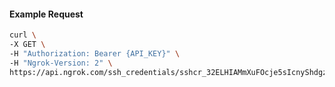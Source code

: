 
#### Example Request

```bash
curl \
-X GET \
-H "Authorization: Bearer {API_KEY}" \
-H "Ngrok-Version: 2" \
https://api.ngrok.com/ssh_credentials/sshcr_32ELHIAMmXuFOcje5sIcnyShdgz
```
